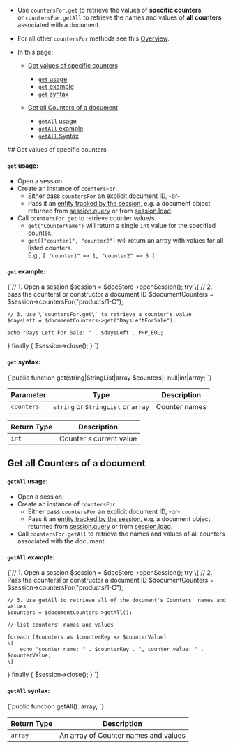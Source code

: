 
<Admonition type="note" title="">

* Use `countersFor.get` to retrieve the values of **specific counters**,  
  or `countersFor.getAll` to retrieve the names and values of **all counters** associated with a document.

* For all other `countersFor` methods see this [Overview](../../document-extensions/counters/overview.mdx#counter-methods-and-the--object).

* In this page:  

  * [Get values of specific counters](../../document-extensions/counters/retrieve-counter-values.mdx#get-values-of-specific-counters)  
     * [`get` usage](../../document-extensions/counters/retrieve-counter-values.mdx#usage)  
     * [`get` example](../../document-extensions/counters/retrieve-counter-values.mdx#example)  
     * [`get` syntax](../../document-extensions/counters/retrieve-counter-values.mdx#syntax)

  * [Get all Counters of a document](../../document-extensions/counters/retrieve-counter-values.mdx#get-all-counters-of-a-document)  
     * [`getAll` usage](../../document-extensions/counters/retrieve-counter-values.mdx#usage-1)  
     * [`getAll` example](../../document-extensions/counters/retrieve-counter-values.mdx#example-1)  
     * [`getAll` Syntax](../../document-extensions/counters/retrieve-counter-values.mdx#syntax-1)  

</Admonition>
## Get values of specific counters

#### `get` usage:  

* Open a session
* Create an instance of `countersFor`.
   * Either pass `countersFor` an explicit document ID, -or-
   * Pass it an [entity tracked by the session](../../client-api/session/loading-entities.mdx), 
     e.g. a document object returned from [session.query](../../client-api/session/querying/how-to-query.mdx) or from [session.load](../../client-api/session/loading-entities.mdx#load).
* Call `countersFor.get` to retrieve counter value/s.
   * `get("CounterName")` will return a single `int` value for the specified counter.  
   * `get(["counter1", "counter2"]` will return an array with values for all listed counters.  
      E.g., `[ "counter1" => 1, "counter2" => 5 ]`
#### `get` example:  

<TabItem value="counters_region_Get" label="counters_region_Get">
<CodeBlock language="php">
{`// 1. Open a session
$session = $docStore->openSession();
try \{
    // 2. pass the countersFor constructor a document ID
    $documentCounters = $session->countersFor("products/1-C");

    // 3. Use \`countersFor.get\` to retrieve a counter's value
    $daysLeft = $documentCounters->get("DaysLeftForSale");

    echo "Days Left For Sale: " . $daysLeft . PHP_EOL;
\} finally \{
    $session->close();
\}
`}
</CodeBlock>
</TabItem>
#### `get` syntax:  

<TabItem value="Get-definition" label="Get-definition">
<CodeBlock language="php">
{`public function get(string|StringList|array $counters): null|int|array;
`}
</CodeBlock>
</TabItem>

| Parameter     | Type   | Description    |
|---------------|--------|----------------|
| `counters` | `string` or `StringList` or `array` | Counter names |

| Return Type  | Description             |
|--------------|-------------------------|
| `int`        | Counter's current value |



## Get all Counters of a document
#### `getAll` usage: 

* Open a session.  
* Create an instance of `countersFor`.
    * Either pass `countersFor` an explicit document ID, -or-
    * Pass it an [entity tracked by the session](../../client-api/session/loading-entities.mdx), 
      e.g. a document object returned from [session.query](../../client-api/session/querying/how-to-query.mdx) or from [session.load](../../client-api/session/loading-entities.mdx#load).
* Call `countersFor.getAll` to retrieve the names and values of all counters associated with the document.
#### `getAll` example:  

<TabItem value="counters_region_GetAll" label="counters_region_GetAll">
<CodeBlock language="php">
{`// 1. Open a session
$session = $docStore->openSession();
try \{
    // 2. Pass the countersFor constructor a document ID
    $documentCounters = $session->countersFor("products/1-C");

    // 3. Use getAll to retrieve all of the document's Counters' names and values
    $counters = $documentCounters->getAll();

    // list counters' names and values

    foreach ($counters as $counterKey => $counterValue)
    \{
        echo "counter name: " . $counterKey . ", counter value: " . $counterValue;
    \}
\} finally \{
    $session->close();
\}
`}
</CodeBlock>
</TabItem>
#### `getAll` syntax:  

<TabItem value="GetAll-definition" label="GetAll-definition">
<CodeBlock language="php">
{`public function getAll(): array;
`}
</CodeBlock>
</TabItem>

| Return Type      | Description                 |
|------------------|-----------------------------|
| `array` | An array of Counter names and values |




